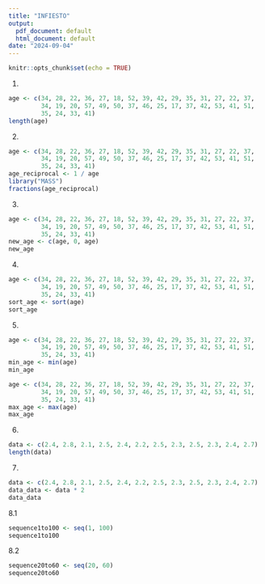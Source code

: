 ```yaml
---
title: "INFIESTO"
output:
  pdf_document: default
  html_document: default
date: "2024-09-04"
---
```


```r
knitr::opts_chunk$set(echo = TRUE)
```
1.
```r
age <- c(34, 28, 22, 36, 27, 18, 52, 39, 42, 29, 35, 31, 27, 22, 37,
         34, 19, 20, 57, 49, 50, 37, 46, 25, 17, 37, 42, 53, 41, 51,
         35, 24, 33, 41)
length(age)
```
2.
```r
age <- c(34, 28, 22, 36, 27, 18, 52, 39, 42, 29, 35, 31, 27, 22, 37,
         34, 19, 20, 57, 49, 50, 37, 46, 25, 17, 37, 42, 53, 41, 51,
         35, 24, 33, 41)
age_reciprocal <- 1 / age
library("MASS")
fractions(age_reciprocal)
```
3.
```r
age <- c(34, 28, 22, 36, 27, 18, 52, 39, 42, 29, 35, 31, 27, 22, 37,
         34, 19, 20, 57, 49, 50, 37, 46, 25, 17, 37, 42, 53, 41, 51,
         35, 24, 33, 41)
new_age <- c(age, 0, age)
new_age
```
4.
```r
age <- c(34, 28, 22, 36, 27, 18, 52, 39, 42, 29, 35, 31, 27, 22, 37,
         34, 19, 20, 57, 49, 50, 37, 46, 25, 17, 37, 42, 53, 41, 51,
         35, 24, 33, 41)
sort_age <- sort(age)
sort_age
```
5.
```r
age <- c(34, 28, 22, 36, 27, 18, 52, 39, 42, 29, 35, 31, 27, 22, 37,
         34, 19, 20, 57, 49, 50, 37, 46, 25, 17, 37, 42, 53, 41, 51,
         35, 24, 33, 41)
min_age <- min(age)
min_age
```
```r
age <- c(34, 28, 22, 36, 27, 18, 52, 39, 42, 29, 35, 31, 27, 22, 37,
         34, 19, 20, 57, 49, 50, 37, 46, 25, 17, 37, 42, 53, 41, 51,
         35, 24, 33, 41)
max_age <- max(age)
max_age
```
6.
```r
data <- c(2.4, 2.8, 2.1, 2.5, 2.4, 2.2, 2.5, 2.3, 2.5, 2.3, 2.4, 2.7)
length(data)
```
7.
```r
data <- c(2.4, 2.8, 2.1, 2.5, 2.4, 2.2, 2.5, 2.3, 2.5, 2.3, 2.4, 2.7)
data_data <- data * 2
data_data
```
8.1
```r
sequence1to100 <- seq(1, 100)
sequence1to100
```
8.2
```r
sequence20to60 <- seq(20, 60)
sequence20to60
```










